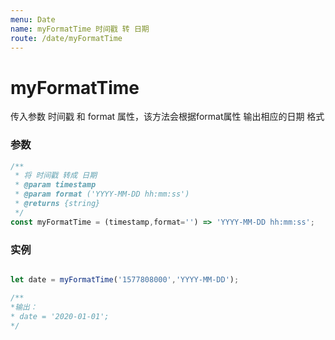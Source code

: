 ```yaml
---
menu: Date
name: myFormatTime 时间戳 转 日期
route: /date/myFormatTime
---
```


# myFormatTime
传入参数 时间戳 和 format 属性，该方法会根据format属性 输出相应的日期 格式

### 参数

```typescript
/**
 * 将 时间戳 转成 日期
 * @param timestamp
 * @param format ('YYYY-MM-DD hh:mm:ss')
 * @returns {string}
 */
const myFormatTime = (timestamp,format='') => 'YYYY-MM-DD hh:mm:ss';
```

### 实例

```javascript

let date = myFormatTime('1577808000','YYYY-MM-DD');

/**
*输出：
* date = '2020-01-01';
*/

```